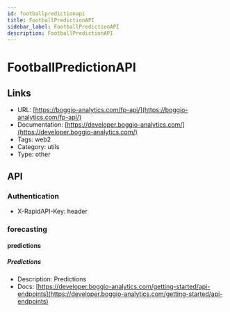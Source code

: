```yaml
---
id: footballpredictionapi
title: FootballPredictionAPI
sidebar_label: FootballPredictionAPI
description: FootballPredictionAPI
---
```


# FootballPredictionAPI

## Links

* URL: [https://boggio-analytics.com/fp-api/](https://boggio-analytics.com/fp-api/)
* Documentation: [https://developer.boggio-analytics.com/](https://developer.boggio-analytics.com/)
* Tags: web2
* Category: utils
* Type: other

## API

### Authentication

* X-RapidAPI-Key: header

### forecasting

#### predictions

##### Predictions

* Description: Predictions
* Docs: [https://developer.boggio-analytics.com/getting-started/api-endpoints](https://developer.boggio-analytics.com/getting-started/api-endpoints)
